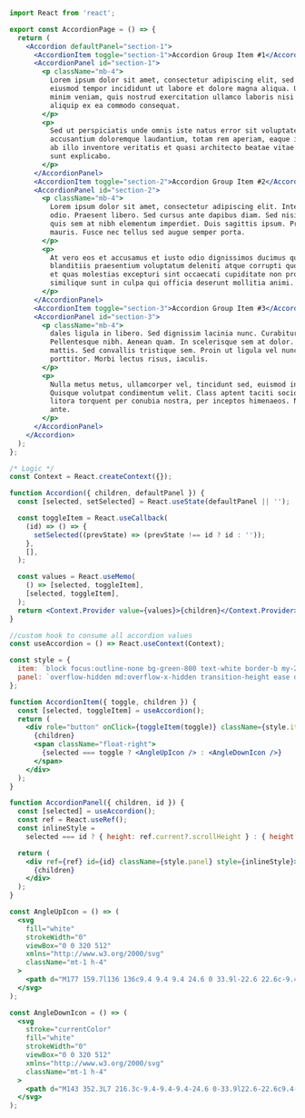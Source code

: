 ```jsx
import React from 'react';

export const AccordionPage = () => {
  return (
    <Accordion defaultPanel="section-1">
      <AccordionItem toggle="section-1">Accordion Group Item #1</AccordionItem>
      <AccordionPanel id="section-1">
        <p className="mb-4">
          Lorem ipsum dolor sit amet, consectetur adipiscing elit, sed do
          eiusmod tempor incididunt ut labore et dolore magna aliqua. Ut enim ad
          minim veniam, quis nostrud exercitation ullamco laboris nisi ut
          aliquip ex ea commodo consequat.
        </p>
        <p>
          Sed ut perspiciatis unde omnis iste natus error sit voluptatem
          accusantium doloremque laudantium, totam rem aperiam, eaque ipsa quae
          ab illo inventore veritatis et quasi architecto beatae vitae dicta
          sunt explicabo.
        </p>
      </AccordionPanel>
      <AccordionItem toggle="section-2">Accordion Group Item #2</AccordionItem>
      <AccordionPanel id="section-2">
        <p className="mb-4">
          Lorem ipsum dolor sit amet, consectetur adipiscing elit. Integer nec
          odio. Praesent libero. Sed cursus ante dapibus diam. Sed nisi. Nulla
          quis sem at nibh elementum imperdiet. Duis sagittis ipsum. Praesent
          mauris. Fusce nec tellus sed augue semper porta.
        </p>
        <p>
          At vero eos et accusamus et iusto odio dignissimos ducimus qui
          blanditiis praesentium voluptatum deleniti atque corrupti quos dolores
          et quas molestias excepturi sint occaecati cupiditate non provident,
          similique sunt in culpa qui officia deserunt mollitia animi.
        </p>
      </AccordionPanel>
      <AccordionItem toggle="section-3">Accordion Group Item #3</AccordionItem>
      <AccordionPanel id="section-3">
        <p className="mb-4">
          dales ligula in libero. Sed dignissim lacinia nunc. Curabitur tortor.
          Pellentesque nibh. Aenean quam. In scelerisque sem at dolor. Maecenas
          mattis. Sed convallis tristique sem. Proin ut ligula vel nunc egestas
          porttitor. Morbi lectus risus, iaculis.
        </p>
        <p>
          Nulla metus metus, ullamcorper vel, tincidunt sed, euismod in, nibh.
          Quisque volutpat condimentum velit. Class aptent taciti sociosqu ad
          litora torquent per conubia nostra, per inceptos himenaeos. Nam nec
          ante.
        </p>
      </AccordionPanel>
    </Accordion>
  );
};

/* Logic */
const Context = React.createContext({});

function Accordion({ children, defaultPanel }) {
  const [selected, setSelected] = React.useState(defaultPanel || '');

  const toggleItem = React.useCallback(
    (id) => () => {
      setSelected((prevState) => (prevState !== id ? id : ''));
    },
    [],
  );

  const values = React.useMemo(
    () => [selected, toggleItem],
    [selected, toggleItem],
  );
  return <Context.Provider value={values}>{children}</Context.Provider>;
}

//custom hook to consume all accordion values
const useAccordion = () => React.useContext(Context);

const style = {
  item: `block focus:outline-none bg-green-800 text-white border-b my-2 p-3`,
  panel: `overflow-hidden md:overflow-x-hidden transition-height ease duration-300 text-gray-600`,
};

function AccordionItem({ toggle, children }) {
  const [selected, toggleItem] = useAccordion();
  return (
    <div role="button" onClick={toggleItem(toggle)} className={style.item}>
      {children}
      <span className="float-right">
        {selected === toggle ? <AngleUpIcon /> : <AngleDownIcon />}
      </span>
    </div>
  );
}

function AccordionPanel({ children, id }) {
  const [selected] = useAccordion();
  const ref = React.useRef();
  const inlineStyle =
    selected === id ? { height: ref.current?.scrollHeight } : { height: 0 };

  return (
    <div ref={ref} id={id} className={style.panel} style={inlineStyle}>
      {children}
    </div>
  );
}

const AngleUpIcon = () => (
  <svg
    fill="white"
    strokeWidth="0"
    viewBox="0 0 320 512"
    xmlns="http://www.w3.org/2000/svg"
    className="mt-1 h-4"
  >
    <path d="M177 159.7l136 136c9.4 9.4 9.4 24.6 0 33.9l-22.6 22.6c-9.4 9.4-24.6 9.4-33.9 0L160 255.9l-96.4 96.4c-9.4 9.4-24.6 9.4-33.9 0L7 329.7c-9.4-9.4-9.4-24.6 0-33.9l136-136c9.4-9.5 24.6-9.5 34-.1z" />
  </svg>
);

const AngleDownIcon = () => (
  <svg
    stroke="currentColor"
    fill="white"
    strokeWidth="0"
    viewBox="0 0 320 512"
    xmlns="http://www.w3.org/2000/svg"
    className="mt-1 h-4"
  >
    <path d="M143 352.3L7 216.3c-9.4-9.4-9.4-24.6 0-33.9l22.6-22.6c9.4-9.4 24.6-9.4 33.9 0l96.4 96.4 96.4-96.4c9.4-9.4 24.6-9.4 33.9 0l22.6 22.6c9.4 9.4 9.4 24.6 0 33.9l-136 136c-9.2 9.4-24.4 9.4-33.8 0z" />
  </svg>
);
```
